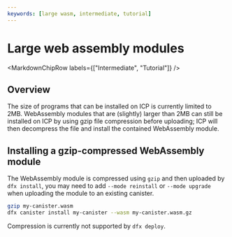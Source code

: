---
keywords: [large wasm, intermediate, tutorial]
---


# Large web assembly modules

<MarkdownChipRow labels={["Intermediate", "Tutorial"]} />

## Overview

The size of programs that can be installed on ICP is currently limited to 2MB.
WebAssembly modules that are (slightly) larger than 2MB can still be installed on ICP by using gzip file compression before uploading; ICP will then decompress the file and install the contained WebAssembly module.

## Installing a gzip-compressed WebAssembly module

The WebAssembly module is compressed using `gzip` and then uploaded by `dfx install`, you may need to add `--mode reinstall` or `--mode upgrade` when uploading the module to an existing canister.

``` bash
gzip my-canister.wasm
dfx canister install my-canister --wasm my-canister.wasm.gz
```

Compression is currently not supported by `dfx deploy`.
